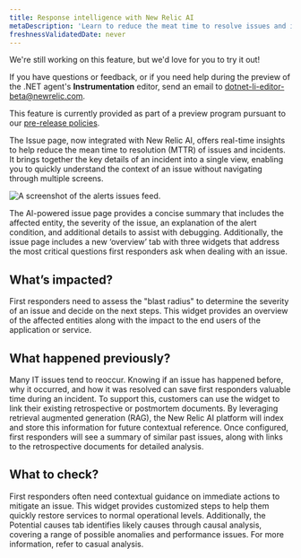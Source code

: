 ```yaml
---
title: Response intelligence with New Relic AI
metaDescription: 'Learn to reduce the meat time to resolve issues and incidents by using New Relic AI with response intelligence.'
freshnessValidatedDate: never
---
```


<Callout title="preview">
  We're still working on this feature, but we'd love for you to try it out!

  If you have questions or feedback, or if you need help during the preview of the .NET agent's <DNT>**Instrumentation**</DNT> editor, send an email to [dotnet-li-editor-beta@newrelic.com](mailto:dotnet-li-editor-beta@newrelic.com).

  This feature is currently provided as part of a preview program pursuant to our [pre-release policies](/docs/licenses/license-information/referenced-policies/new-relic-pre-release-policy).
</Callout>

The Issue page, now integrated with New Relic AI, offers real-time insights to help reduce the mean time to resolution (MTTR) of issues and incidents. It brings together the key details of an incident into a single view, enabling you to quickly understand the context of an issue without navigating through multiple screens.

<img
  title="The alerts issues feed."
  alt="A screenshot of the alerts issues
  feed."
  src="/images/accounts_screenshot-full_issue-feed.webp"
/>

The AI-powered issue page provides a concise summary that includes the affected entity, the severity of the issue, an explanation of the alert condition, and additional details to assist with debugging. Additionally, the issue page includes a new ‘overview’ tab with three widgets that address the most critical questions first responders ask when dealing with an issue.

## What’s impacted?
First responders need to assess the "blast radius" to determine the severity of an issue and decide on the next steps. This widget provides an overview of the affected entities along with the impact to the end users of the application or service.

## What happened previously?
Many IT issues tend to reoccur. Knowing if an issue has happened before, why it occurred, and how it was resolved can save first responders valuable time during an incident. To support this, customers can use the widget to link their existing retrospective or postmortem documents. By leveraging retrieval augmented generation (RAG), the New Relic AI platform will index and store this information for future contextual reference. Once configured, first responders will see a summary of similar past issues, along with links to the retrospective documents for detailed analysis.

## What to check?
First responders often need contextual guidance on immediate actions to mitigate an issue. This widget provides customized steps to help them quickly restore services to normal operational levels. Additionally, the Potential causes tab identifies likely causes through causal analysis, covering a range of possible anomalies and performance issues. For more information, refer to casual analysis.
